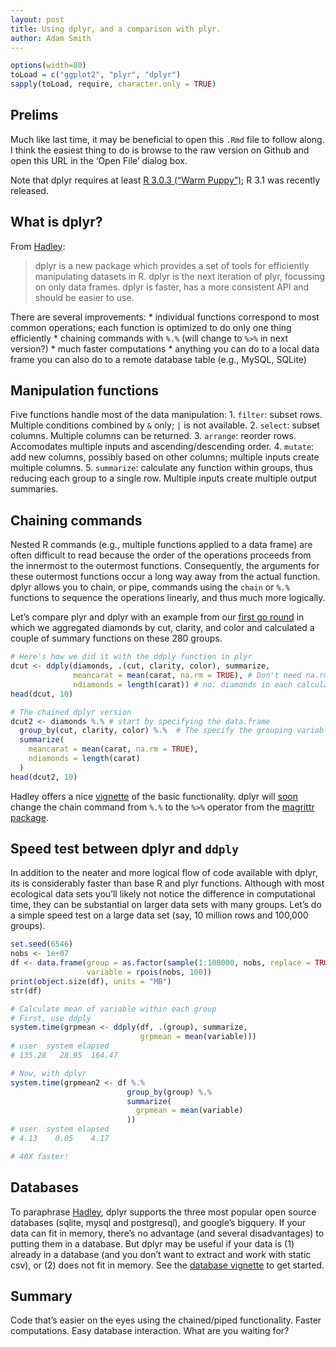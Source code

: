 ```yaml
---
layout: post
title: Using dplyr, and a comparison with plyr.
author: Adam Smith
---
```

```r
options(width=80)
toLoad = c("ggplot2", "plyr", "dplyr")
sapply(toLoad, require, character.only = TRUE)
```

## Prelims

Much like last time, it may be beneficial to open this `.Rmd` file to follow along.  I think the easiest thing to do is browse to the raw version on Github and open this URL in the 'Open File' dialog box.

Note that dplyr requires at least [R 3.0.3 ("Warm Puppy")][R]; R 3.1 was recently released.

## What is dplyr?

From [Hadley][introdplyr]:

>dplyr is a new package which provides a set of tools for efficiently manipulating datasets in R. dplyr is the next iteration of plyr, focussing on only data frames. dplyr is faster, has a more consistent API and should be easier to use. 

There are several improvements:
* individual functions correspond to most common operations; each function is optimized to do only one thing efficiently
* chaining commands with `%.%` (will change to `%>%` in next version?)
* much faster computations
* anything you can do to a local data frame you can also do to a remote database table (e.g., MySQL, SQLite)

## Manipulation functions

Five functions handle most of the data manipulation:
1. `filter`: subset rows.  Multiple conditions combined by `&` only; `|` is not available.
2. `select`: subset columns.  Multiple columns can be returned.
3. `arrange`: reorder rows.  Accomodates multiple inputs and ascending/descending order.
4. `mutate`: add new columns, possibly based on other columns; multiple inputs create multiple columns.
5. `summarize`: calculate any function within groups, thus reducing each group to a single row. Multiple inputs create multiple output summaries.

## Chaining commands

Nested R commands (e.g., multiple functions applied to a data frame) are often difficult to read because the order of the operations proceeds from the innermost to the outermost functions.  Consequently, the arguments for these outermost functions occur a long way away from the actual function.  dplyr allows you to chain, or pipe, commands using the `chain` or `%.%` functions to sequence the operations linearly, and thus much more logically.  

Let's compare plyr and dplyr with an example from our [first go round][ddplydiam] in which we aggregated diamonds by cut, clarity, and color and calculated a couple of summary functions on these 280 groups.

``` r
# Here's how we did it with the ddply function in plyr
dcut <- ddply(diamonds, .(cut, clarity, color), summarize,
              meancarat = mean(carat, na.rm = TRUE), # Don't need na.rm in this case, but often will
              ndiamonds = length(carat)) # no. diamonds in each calculation
head(dcut, 10)

# The chained dplyr version
dcut2 <- diamonds %.% # start by specifying the data.frame
  group_by(cut, clarity, color) %.%  # The specify the grouping variables
  summarize(
    meancarat = mean(carat, na.rm = TRUE), 
    ndiamonds = length(carat)
  )
head(dcut2, 10)
```

Hadley offers a nice [vignette][introdplyr2] of the basic functionality.  dplyr will [soon][chainchange] change the chain command from `%.%` to the `%>%` operator from the [magrittr package][magrittr].

## Speed test between dplyr and `ddply`

In addition to the neater and more logical flow of code available with dplyr, its is considerably faster than base R and plyr functions.  Although with most ecological data sets you'll likely not notice the difference in computational time, they can be substantial on larger data sets with many groups.  Let's do a simple speed test on a large data set (say, 10 million rows and 100,000 groups).

``` r
set.seed(6546)
nobs <- 1e+07
df <- data.frame(group = as.factor(sample(1:100000, nobs, replace = TRUE)),
                 variable = rpois(nobs, 100))
print(object.size(df), units = "MB") 
str(df)

# Calculate mean of variable within each group
# First, use ddply
system.time(grpmean <- ddply(df, .(group), summarize,
                             grpmean = mean(variable)))
# user  system elapsed 
# 135.28   28.95  164.47

# Now, with dplyr
system.time(grpmean2 <- df %.%
                          group_by(group) %.%
                          summarize(
                            grpmean = mean(variable)
                          ))
# user  system elapsed 
# 4.13    0.05    4.17 

# 40X faster!
```

## Databases

To paraphrase [Hadley][dplyrdb], dplyr supports the three most popular open source databases (sqlite, mysql and postgresql), and google's bigquery.  If your data can fit in memory, there's no advantage (and several disadvantages) to putting them in a database.  But dplyr may be useful if your data is (1) already in a database (and you don't want to extract and work with static csv), or (2) does not fit in memory.  See the [database vignette][dplyrdb] to get started. 

## Summary

Code that's easier on the eyes using the chained/piped functionality.  Faster computations.  Easy database interaction.  What are you waiting for?

[R]: http://cran.us.r-project.org
[introdplyr]: http://www.r-bloggers.com/introducing-dplyr
[chainchange]: https://github.com/hadley/dplyr/issues/209
[introdplyr2]: http://cran.rstudio.com/web/packages/dplyr/vignettes/introduction.html
[magrittr]: https://github.com/smbache/magrittr
[dplyrdb]: http://cran.rstudio.com/web/packages/dplyr/vignettes/databases.html
[ddplydiam]: http://scicomp2014.edc.uri.edu/posts/2014-03-03-Smith.html